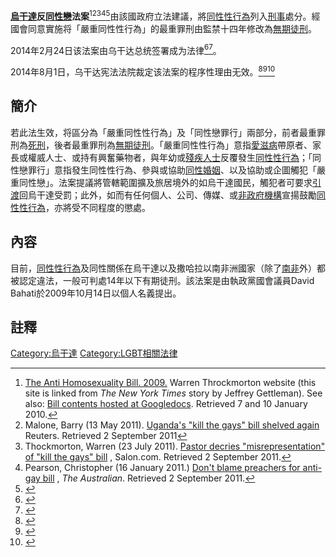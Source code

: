{{Portal|LGBT}}

'''[[烏干達|烏干達]]反[[同性戀|同性戀]]法案'''<ref name="ugandabill">[http://wthrockmorton.com/wp-content/uploads/2009/10/anti-homosexuality-bill-2009.pdf The Anti Homosexuality Bill. 2009.] {{webarchive|url=https://web.archive.org/web/20091229191837/http://wthrockmorton.com/wp-content/uploads/2009/10/anti-homosexuality-bill-2009.pdf |date=2009-12-29 }} Warren Throckmorton website (this site is linked from ''The New York Times'' story by Jeffrey Gettleman). See also: [https://docs.google.com/leaf?id=0B7pFotabJnTmYzFiMWJmY2UtYWYxMi00MDY2LWI4NWYtYTVlOWU1OTEzMzk0&hl=en Bill contents hosted at Googledocs]. Retrieved 7 and 10 January 2010.</ref><ref>Malone, Barry (13 May 2011). [http://af.reuters.com/article/topNews/idAFJOE74C0HP20110513 Uganda's "kill the gays" bill shelved again] {{Wayback|url=http://af.reuters.com/article/topNews/idAFJOE74C0HP20110513 |date=20111015000949 }} Reuters. Retrieved 2 September 2011</ref><ref>Thockmorton, Warren (23 July 2011). [http://www.salon.com/news/feature/2010/07/23/canyon_ridge_responds Pastor decries "misrepresentation" of "kill the gays" bill] {{Wayback|url=http://www.salon.com/news/feature/2010/07/23/canyon_ridge_responds |date=20100924101917 }}, Salon.com. Retrieved 2 September 2011.</ref><ref>Pearson, Christopher (16 January 2011.) [http://www.theaustralian.com.au/news/opinion/dont-blame-preachers-for-anti-gay-bill/story-e6frg7ko-1225819884368 Don't blame preachers for anti-gay bill] {{Wayback|url=http://www.theaustralian.com.au/news/opinion/dont-blame-preachers-for-anti-gay-bill/story-e6frg7ko-1225819884368 |date=20200526160136 }}, ''The Australian''. Retrieved 2 September 2011.</ref><ref>{{cite web |url=http://www.martinssempa.com/warren-response.html |title=Uganda National Pastors' Task Force Against Homosexuality |publisher=www.martinssempa.com |date=25 December 2009 |accessdate=2014-08-03 |deadurl=yes |archiveurl=https://web.archive.org/web/20091225191303/http://www.martinssempa.com/warren-response.html |archivedate=2009年12月25日 }}</ref>由該國政府立法建議，將[[同性性行為|同性性行為]]列入[[刑事|刑事]]處分。經國會同意實施将「嚴重同性性行為」的最重罪刑由監禁十四年修改為[[無期徒刑|無期徒刑]]。

2014年2月24日该法案由乌干达总统签署成为法律<ref>{{cite news |title=Uganda's President signs anti-gay bill into law |url=http://edition.cnn.com/2014/02/24/world/africa/uganda-anti-gay-bill |work=CNN News |date=24 February 2014 |accessdate=24 February 2014 |archive-date=2019-09-28 |archive-url=https://web.archive.org/web/20190928162433/https://edition.cnn.com/2014/02/24/world/africa/uganda-anti-gay-bill/ |dead-url=no }}</ref><ref>{{cite web |title=Museveni signs Uganda anti-gay bill |url=http://www.news24.com/Africa/News/Museveni-signs-Uganda-anti-gay-bill-20140224 |work=NEWS24 |accessdate=24 February 2014 |date=24 February 2014 |archive-date=2019-02-19 |archive-url=https://web.archive.org/web/20190219233701/https://www.news24.com/Africa/News/Museveni-signs-Uganda-anti-gay-bill-20140224 |dead-url=no }}</ref>。

2014年8月1日，乌干达宪法法院裁定该法案的程序性理由无效。<ref name=GuardianAug>{{cite news |title=Uganda anti-gay law challenged in court |url=http://www.theguardian.com/world/2014/jul/31/uganda-anti-gay-law-constitutional-court |accessdate=1 August 2014 |work=The Guardian |agency=AFP |date=31 July 2014 |archive-date=2021-04-15 |archive-url=https://web.archive.org/web/20210415025142/https://www.theguardian.com/world/2014/jul/31/uganda-anti-gay-law-constitutional-court |dead-url=no }}</ref><ref name=BBCAug>{{cite news |title=Uganda court annuls anti-gay law |url=http://www.bbc.com/news/world-africa-28605400 |accessdate=1 August 2014 |work=BBC News |date=1 August 2014 |archive-date=2014-08-03 |archive-url=https://web.archive.org/web/20140803040239/http://www.bbc.com/news/world-africa-28605400 |dead-url=no }}</ref><ref name=TimesAug>{{cite news |title=Uganda constitutional court annuls new anti-gay law |url=http://www.timeslive.co.za/africa/2014/08/01/uganda-constitutional-court-annuls-new-anti-gay-law |accessdate=1 August 2014 |work=Times LIVE |agency=AFP |date=1 August 2014 |archive-date=2019-09-09 |archive-url=https://web.archive.org/web/20190909103014/https://www.timeslive.co.za/africa/2014/08/01/uganda-constitutional-court-annuls-new-anti-gay-law |dead-url=no }}</ref>

== 簡介 ==
若此法生效，将區分為「嚴重同性性行為」及「同性戀罪行」兩部分，前者最重罪刑為[[死刑|死刑]]，後者最重罪刑為[[無期徒刑|無期徒刑]]。「嚴重同性性行為」意指[[愛滋病|愛滋病]]帶原者、家長或權威人士、或持有興奮藥物者，與年幼或[[殘疾人士|殘疾人士]]反覆發生[[同性性行為|同性性行為]]；「同性戀罪行」意指發生同性性行為、參與或協助[[同性婚姻|同性婚姻]]、以及協助或企圖觸犯「嚴重同性戀」。法案提議將管轄範圍擴及旅居境外的如烏干達國民，觸犯者可要求[[引渡|引渡]]回烏干達受罰；此外，如而有任何個人、公司、傳媒、或[[非政府機構|非政府機構]]宣揚鼓勵[[同性性行為|同性性行為]]，亦將受不同程度的懲處。

== 內容 ==
目前，[[同性性行為|同性性行為]]及同性關係在烏干達以及撒哈拉以南非洲國家（除了[[南非LGBT權益|南非]]外）都被認定違法，一般可判處14年以下有期徒刑。該法案是由執政黨國會議員David Bahati於2009年10月14日以個人名義提出。

== 註釋 ==
{{reflist|2}}

[[Category:烏干達|Category:烏干達]]
[[Category:LGBT相關法律|Category:LGBT相關法律]]